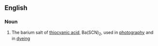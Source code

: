 ==English==

===Noun===
{{en-noun|head=[[barium]] [[thiocyanate]]|-}}

# {{inorganic compound}} The barium salt of [[thiocyanic acid]], Ba(SCN)<sub>2</sub>, used in [[photography]] and in [[dyeing]]